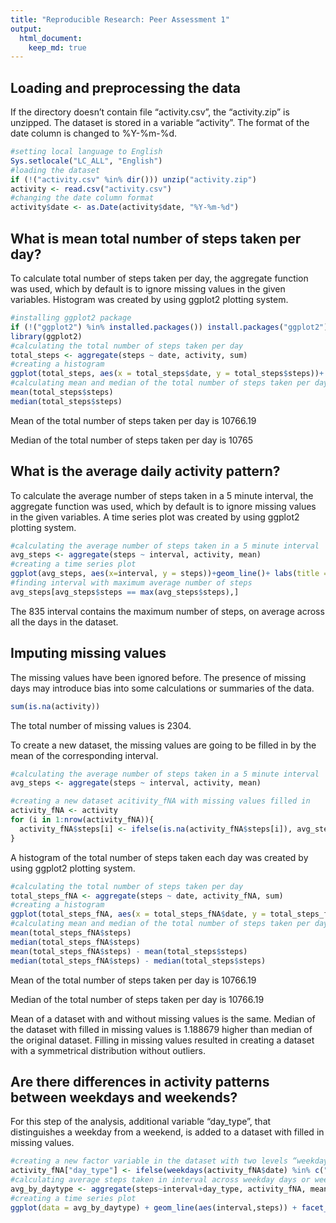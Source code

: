```yaml
---
title: "Reproducible Research: Peer Assessment 1"
output: 
  html_document:
    keep_md: true
---
```



## Loading and preprocessing the data
If the directory doesn't contain file "activity.csv", the "activity.zip" is unzipped. The dataset is stored in a variable "activity". The format of the date column is changed to %Y-%m-%d.
```r
#setting local language to English
Sys.setlocale("LC_ALL", "English")
#loading the dataset
if (!("activity.csv" %in% dir())) unzip("activity.zip")
activity <- read.csv("activity.csv")
#changing the date column format
activity$date <- as.Date(activity$date, "%Y-%m-%d")
```


## What is mean total number of steps taken per day?
To calculate total number of steps taken per day, the aggregate function was used, which by default is to ignore missing values in the given variables. Histogram was created by using ggplot2 plotting system.
```r
#installing ggplot2 package
if (!("ggplot2") %in% installed.packages()) install.packages("ggplot2")
library(ggplot2)
#calculating the total number of steps taken per day
total_steps <- aggregate(steps ~ date, activity, sum)
#creating a histogram
ggplot(total_steps, aes(x = total_steps$date, y = total_steps$steps))+ geom_histogram(stat = "identity")+ labs(title = "Total number of steps taken per day", x ="Date", y = "Steps")
#calculating mean and median of the total number of steps taken per day
mean(total_steps$steps)
median(total_steps$steps)
```
Mean of the total number of steps taken per day is 10766.19

Median of the total number of steps taken per day is 10765

## What is the average daily activity pattern?
To calculate the average number of steps taken in a 5 minute interval, the aggregate function was used, which by default is to ignore missing values in the given variables. A time series plot was created by using ggplot2 plotting system.
```r
#calculating the average number of steps taken in a 5 minute interval
avg_steps <- aggregate(steps ~ interval, activity, mean)
#creating a time series plot
ggplot(avg_steps, aes(x=interval, y = steps))+geom_line()+ labs(title = "Average number of steps in 5 minute intervals", x ="Time interval", y = "Average number of steps")
#finding interval with maximum average number of steps
avg_steps[avg_steps$steps == max(avg_steps$steps),]
```
The 835 interval contains the maximum number of steps, on average across all the days in the dataset.

## Imputing missing values
The missing values have been ignored before.
The presence of missing days may introduce bias into some calculations or summaries of the data.
```r
sum(is.na(activity))
```
The total number of missing values is 2304.

To create a new dataset, the missing values are going to be filled in by the mean of the corresponding interval. 
```r
#calculating the average number of steps taken in a 5 minute interval
avg_steps <- aggregate(steps ~ interval, activity, mean)

#creating a new dataset acitivity_fNA with missing values filled in
activity_fNA <- activity
for (i in 1:nrow(activity_fNA)){
  activity_fNA$steps[i] <- ifelse(is.na(activity_fNA$steps[i]), avg_steps$steps[avg_steps$interval == activity_fNA$interval[i]], activity_fNA$steps[i])
}
```
A histogram of the total number of steps taken each day was created by using ggplot2 plotting system.

```r
#calculating the total number of steps taken per day
total_steps_fNA <- aggregate(steps ~ date, activity_fNA, sum)
#creating a histogram
ggplot(total_steps_fNA, aes(x = total_steps_fNA$date, y = total_steps_fNA$steps))+ geom_histogram(stat = "identity")+ labs(title = "Total number of steps taken per day for a dataset with filled in missing values", x ="Date", y = "Steps")
#calculating mean and median of the total number of steps taken per day for dataset with filled in missing values and a mean and median difference between datasets with and without missing values
mean(total_steps_fNA$steps)
median(total_steps_fNA$steps)
mean(total_steps_fNA$steps) - mean(total_steps$steps)
median(total_steps_fNA$steps) - median(total_steps$steps)
```
Mean of the total number of steps taken per day is 10766.19

Median of the total number of steps taken per day is 10766.19

Mean of a dataset with and without missing values is the same. Median of the dataset with filled in missing values is 1.188679 higher than median of the original dataset. Filling in missing values resulted in creating a dataset with a symmetrical distribution without outliers.

## Are there differences in activity patterns between weekdays and weekends?

For this step of the analysis, additional variable "day_type", that distinguishes a weekday from a weekend, is added to a dataset with filled in missing values.
```r
#creating a new factor variable in the dataset with two levels “weekday” and “weekend” indicating whether a given date is a weekday or weekend day
activity_fNA["day_type"] <- ifelse(weekdays(activity_fNA$date) %in% c("Saturday", "Sunday"), "weekend", "weekday")
#calculating average steps taken in interval across weekday days or weekend days
avg_by_daytype <- aggregate(steps~interval+day_type, activity_fNA, mean)
#creating a time series plot
ggplot(data = avg_by_daytype) + geom_line(aes(interval,steps)) + facet_grid(day_type~.) + labs(title = "Average number of steps taken across all weekday days or weekend days", x = "Interval", y = "Average number of steps")
```
